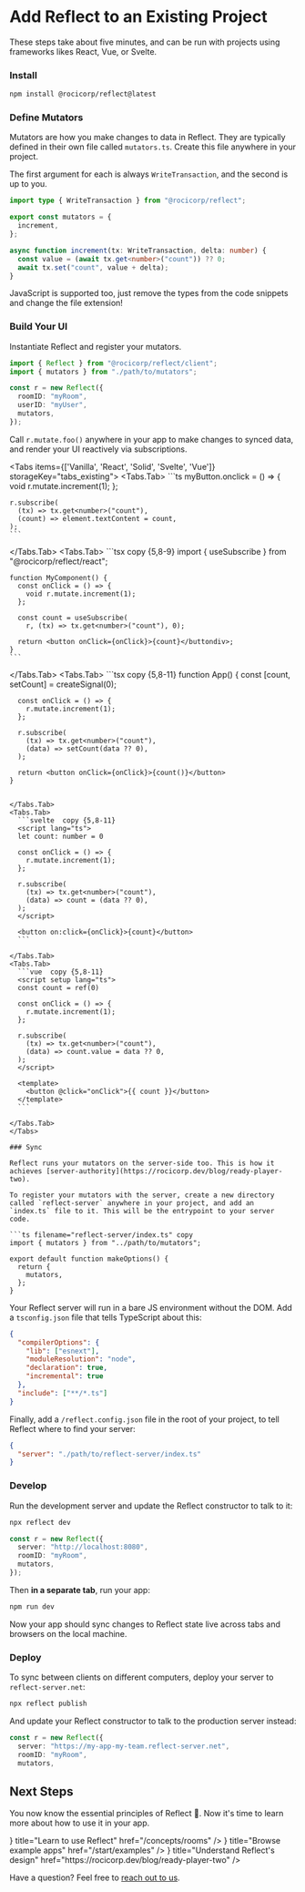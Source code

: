 
# Add Reflect to an Existing Project

These steps take about five minutes, and can be run with projects using frameworks likes React, Vue, or Svelte.

<Steps>

### Install

```bash copy
npm install @rocicorp/reflect@latest
```

### Define Mutators

Mutators are how you make changes to data in Reflect. They are typically defined in their own file called `mutators.ts`. Create this file anywhere in your project.

The first argument for each is always `WriteTransaction`, and the second is up to you.

```ts filename="mutators.ts" copy
import type { WriteTransaction } from "@rocicorp/reflect";

export const mutators = {
  increment,
};

async function increment(tx: WriteTransaction, delta: number) {
  const value = (await tx.get<number>("count")) ?? 0;
  await tx.set("count", value + delta);
}
```

<Callout type="info">
  JavaScript is supported too, just remove the types from the code snippets and
  change the file extension!
</Callout>

### Build Your UI

Instantiate Reflect and register your mutators.

```ts copy
import { Reflect } from "@rocicorp/reflect/client";
import { mutators } from "./path/to/mutators";

const r = new Reflect({
  roomID: "myRoom",
  userID: "myUser",
  mutators,
});
```

Call `r.mutate.foo()` anywhere in your app to make changes to synced data, and render your UI reactively via subscriptions.

<Tabs items={['Vanilla', 'React', 'Solid', 'Svelte', 'Vue']} storageKey="tabs_existing">
  <Tabs.Tab>
    ```ts
    myButton.onclick = () => {
      void r.mutate.increment(1);
    };

    r.subscribe(
      (tx) => tx.get<number>("count"),
      (count) => element.textContent = count,
    );
    ```

</Tabs.Tab>
  <Tabs.Tab>
    ```tsx copy {5,8-9}
    import { useSubscribe } from "@rocicorp/reflect/react";

    function MyComponent() {
      const onClick = () => {
        void r.mutate.increment(1);
      };

      const count = useSubscribe(
        r, (tx) => tx.get<number>("count"), 0);

      return <button onClick={onClick}>{count}</buttondiv>;
    }
    ```

  </Tabs.Tab>
  <Tabs.Tab>
    ```tsx  copy {5,8-11}
    function App() {
      const [count, setCount] = createSignal(0);

      const onClick = () => {
        r.mutate.increment(1);
      };

      r.subscribe(
        (tx) => tx.get<number>("count"),
        (data) => setCount(data ?? 0),
      );

      return <button onClick={onClick}>{count()}</button>
    }

````

</Tabs.Tab>
<Tabs.Tab>
  ```svelte  copy {5,8-11}
  <script lang="ts">
  let count: number = 0

  const onClick = () => {
    r.mutate.increment(1);
  };

  r.subscribe(
    (tx) => tx.get<number>("count"),
    (data) => count = (data ?? 0),
  );
  </script>

  <button on:click={onClick}>{count}</button>
  ```

</Tabs.Tab>
<Tabs.Tab>
  ```vue  copy {5,8-11}
  <script setup lang="ts">
  const count = ref(0)

  const onClick = () => {
    r.mutate.increment(1);
  };

  r.subscribe(
    (tx) => tx.get<number>("count"),
    (data) => count.value = data ?? 0,
  );
  </script>

  <template>
    <button @click="onClick">{{ count }}</button>
  </template>
  ```

</Tabs.Tab>
</Tabs>

### Sync

Reflect runs your mutators on the server-side too. This is how it achieves [server-authority](https://rocicorp.dev/blog/ready-player-two).

To register your mutators with the server, create a new directory called `reflect-server` anywhere in your project, and add an `index.ts` file to it. This will be the entrypoint to your server code.

```ts filename="reflect-server/index.ts" copy
import { mutators } from "../path/to/mutators";

export default function makeOptions() {
  return {
    mutators,
  };
}
````

Your Reflect server will run in a bare JS environment without the DOM. Add a `tsconfig.json` file that tells TypeScript about this:

```json filename="reflect-server/tsconfig.json" copy
{
  "compilerOptions": {
    "lib": ["esnext"],
    "moduleResolution": "node",
    "declaration": true,
    "incremental": true
  },
  "include": ["**/*.ts"]
}
```

Finally, add a `/reflect.config.json` file in the root of your project, to tell Reflect where to find your server:

```json filename="/reflect.config.json" copy
{
  "server": "./path/to/reflect-server/index.ts"
}
```

### Develop

Run the development server and update the Reflect constructor to talk to it:

```bash copy
npx reflect dev
```

```ts copy {2}
const r = new Reflect({
  server: "http://localhost:8080",
  roomID: "myRoom",
  mutators,
});
```

Then **in a separate tab**, run your app:

```bash copy
npm run dev
```

Now your app should sync changes to Reflect state live across tabs and browsers on the local machine.

### Deploy

To sync between clients on different computers, deploy your server to `reflect-server.net`:

```bash copy
npx reflect publish
```

And update your Reflect constructor to talk to the production server instead:

```ts copy {2}
const r = new Reflect({
  server: "https://my-app-my-team.reflect-server.net",
  roomID: "myRoom",
  mutators,
```

</Steps>

## Next Steps

You now know the essential principles of Reflect 🎉. Now it's time to learn more about how to use it in your app.

<Cards>
  <Card icon={<HowTo />} title="Learn to use Reflect" href="/concepts/rooms" />
  <Card
    icon={<Examples />}
    title="Browse example apps"
    href="/start/examples"
  />
  <Card
    icon={<HowTo />}
    title="Understand Reflect's design"
    href="https://rocicorp.dev/blog/ready-player-two"
  />
</Cards>

Have a question? Feel free to [reach out to us](mailto://hi@reflect.net).
